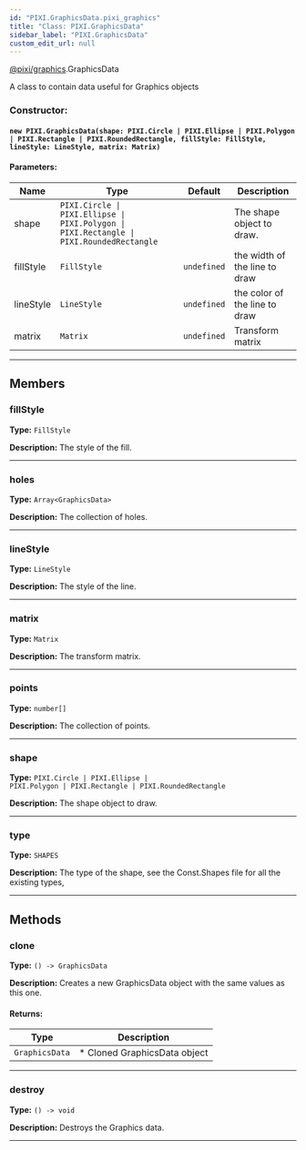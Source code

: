 ```yaml
---
id: "PIXI.GraphicsData.pixi_graphics"
title: "Class: PIXI.GraphicsData"
sidebar_label: "PIXI.GraphicsData"
custom_edit_url: null
---
```



<div class="package-name">

[@pixi/graphics](../modules/pixi_graphics).GraphicsData

</div>


A class to contain data useful for Graphics objects



        

<article>

### Constructor:
<h4><code>new PIXI.GraphicsData(shape&#58; PIXI.Circle &#124; PIXI.Ellipse &#124; PIXI.Polygon &#124; PIXI.Rectangle &#124; PIXI.RoundedRectangle, fillStyle&#58; FillStyle, lineStyle&#58; LineStyle, matrix&#58; Matrix) </code></h4>

#### Parameters:
| Name      | Type                                                                                                                | Default                | Description                   |
| --------- | ------------------------------------------------------------------------------------------------------------------- | ---------------------- | ----------------------------- |
| shape     | <code>PIXI.Circle &#124; PIXI.Ellipse &#124; PIXI.Polygon &#124; PIXI.Rectangle &#124; PIXI.RoundedRectangle</code> | <code></code>          | The shape object to draw.     |
| fillStyle | <code>FillStyle</code>                                                                                              | <code>undefined</code> | the width of the line to draw |
| lineStyle | <code>LineStyle</code>                                                                                              | <code>undefined</code> | the color of the line to draw |
| matrix    | <code>Matrix</code>                                                                                                 | <code>undefined</code> | Transform matrix              |

</article>

---------------------------------------




## Members
<article>

### fillStyle 
**Type:** <code>FillStyle</code>

**Description:** The style of the fill.

</article>


---------------------------------------

<article>

### holes 
**Type:** <code>Array&#60;GraphicsData&#62;</code>

**Description:** The collection of holes.

</article>


---------------------------------------

<article>

### lineStyle 
**Type:** <code>LineStyle</code>

**Description:** The style of the line.

</article>


---------------------------------------

<article>

### matrix 
**Type:** <code>Matrix</code>

**Description:** The transform matrix.

</article>


---------------------------------------

<article>

### points 
**Type:** <code>number[]</code>

**Description:** The collection of points.

</article>


---------------------------------------

<article>

### shape 
**Type:** <code>PIXI.Circle &#124; PIXI.Ellipse &#124; PIXI.Polygon &#124; PIXI.Rectangle &#124; PIXI.RoundedRectangle</code>

**Description:** The shape object to draw.

</article>


---------------------------------------

<article>

### type 
**Type:** <code>SHAPES</code>

**Description:** The type of the shape, see the Const.Shapes file for all the existing types,

</article>


---------------------------------------


## Methods
<article>

### clone 
**Type:** <code>() -&#62; GraphicsData</code>

**Description:** Creates a new GraphicsData object with the same values as this one.

#### Returns:
| Type                      | Description                  |
| ------------------------- | ---------------------------- |
| <code>GraphicsData</code> | * Cloned GraphicsData object |
</article>


---------------------------------------

<article>

### destroy 
**Type:** <code>() -&#62; void</code>

**Description:** Destroys the Graphics data.

</article>


---------------------------------------


    